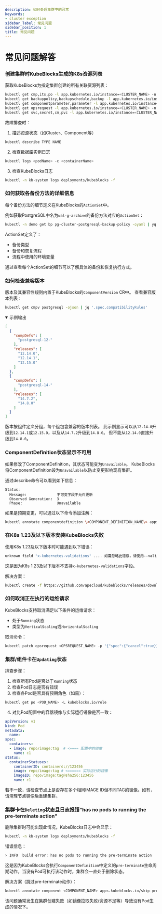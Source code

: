 ```yaml
---
description: 如何处理集群中的异常
keywords:
- cluster exception
sidebar_label: 常见问题
sidebar_position: 1
title: 常见问题
---
```


# 常见问题解答

### 创建集群时KubeBlocks生成的K8s资源列表

获取KubeBlocks为指定集群创建的所有关联资源列表：

```bash
kubectl get cmp,its,po -l app.kubernetes.io/instance=<CLUSTER_NAME> -n demo # 集群和工作负载
kubectl get backuppolicy,backupschedule,backup -l app.kubernetes.io/instance=<CLUSTER_NAME> -n demo # 数据保护资源
kubectl get componentparameter,parameter -l app.kubernetes.io/instance=<CLUSTER_NAME> -n demo # 配置资源
kubectl get opsrequest -l app.kubernetes.io/instance=<CLUSTER_NAME> -n demo # 运维请求资源
kubectl get svc,secret,cm,pvc -l app.kubernetes.io/instance=<CLUSTER_NAME> -n demo # K8s原生资源
```

故障排查时：

1. 描述资源状态（如Cluster、Component等）
```bash
kubectl describe TYPE NAME
```

2. 检查数据库实例日志
```bash
kubectl logs <podName> -c <containerName>
```

3. 检查KubeBlocks日志
```bash
kubectl -n kb-system logs deployments/kubeblocks -f
```

### 如何获取各备份方法的详细信息

每个备份方法的细节定义在KubeBlocks的`ActionSet`中。

例如获取PostgreSQL中名为`wal-g-archive`的备份方法对应的`ActionSet`：

```bash
kubectl -n demo get bp pg-cluster-postgresql-backup-policy -oyaml | yq '.spec.backupMethods[] | select(.name=="wal-g-archive") | .actionSetName'
```

ActionSet定义了：
- 备份类型
- 备份和恢复流程
- 流程中使用的环境变量

通过查看每个ActionSet的细节可以了解具体的备份和恢复执行方式。

### 如何检查兼容版本

版本及其兼容性规则内置于KubeBlocks的`ComponentVersion` CR中。
查看兼容版本列表：

```bash
kubectl get cmpv postgresql -ojson | jq '.spec.compatibilityRules'
```

<details open>

<summary>示例输出</summary>

```json
[
  {
    "compDefs": [
      "postgresql-12-"
    ],
    "releases": [
      "12.14.0",
      "12.14.1",
      "12.15.0"
    ]
  },
  {
    "compDefs": [
      "postgresql-14-"
    ],
    "releases": [
      "14.7.2",
      "14.8.0"
    ]
  }
]
```

</details>

版本按组件定义分组，每个组包含兼容的版本列表。
此示例显示可以从`12.14.0`升级到`12.14.1`或`12.15.0`，以及从`14.7.2`升级到`14.8.0`。
但不能从`12.14.0`直接升级到`14.8.0`。

### ComponentDefinition状态显示不可用

如果修改了ComponentDefinition，其状态可能变为`Unavailable`。
KubeBlocks将ComponentDefinition设为`Unavailable`以防止变更影响现有集群。

通过describe命令可以看到如下信息：

```text
Status:
  Message:              不可变字段不允许更新
  Observed Generation:  3
  Phase:                Unavailable
```

如果是预期变更，可以通过以下命令添加注解：

```bash
kubectl annotate componentdefinition \<COMPONENT_DEFINITION_NAME\> apps.kubeblocks.io/skip-immutable-check\=true
```

### 在K8s 1.23及以下版本安装KubeBlocks失败

使用K8s 1.23及以下版本时可能遇到以下错误：

```bash
unknown field "x-kubernetes-validations" .... 如需忽略此错误，请使用--validate\=false关闭验证
```

这是因为K8s 1.23及以下版本不支持`x-kubernetes-validations`字段。

解决方案：

```bash
kubectl create -f https://github.com/apecloud/kubeblocks/releases/download/v1.0.0/kubeblocks_crds.yaml --validate\=false
```

### 如何取消正在执行的运维请求

KubeBlocks支持取消满足以下条件的运维请求：
- 处于`Running`状态
- 类型为`VerticalScaling`或`HorizontalScaling`

取消命令：

```bash
kubectl patch opsrequest <OPSREQUEST_NAME> -p '{"spec":{"cancel":true}}' --type=merge
```

### 集群/组件卡在`Updating`状态

排查步骤：
1. 检查所有Pod是否处于`Running`状态
2. 检查Pod日志是否有错误
3. 检查各Pod是否具有预期角色（如需）：
```bash
kubectl get po <POD_NAME> -L kubeblocks.io/role
```
4. 对比Pod配置中的容器镜像与实际运行镜像是否一致：
```yaml
apiVersion: v1
kind: Pod
metadata:
  name:
spec:
  containers:
  - image: repo/image:tag  # <==== 配置中的镜像
    name: c1
status:
  containerStatuses:
    containerID: containerd://123456
    image: repo/image:tag # <====== 实际运行的镜像
    imageID: repo/image:tag@sha256:123456
    name: c1
```
若不一致，请检查节点上是否存在多个相同IMAGE ID但不同TAG的镜像。如有，请清理节点镜像后重建集群。

### 集群卡在`Deleting`状态且日志报错"has no pods to running the pre-terminate action"

删除集群时可能出现此情况，KubeBlocks日志中会显示：

```bash
kubectl -n kb-system logs deployments/kubeblocks -f
```
错误信息：
```bash
> INFO	build error: has no pods to running the pre-terminate action
```

这是因为KubeBlocks会执行`ComponentDefinition`中定义的`pre-terminate`生命周期动作。当没有Pod可执行该动作时，集群会一直处于删除状态。

解决方案（跳过pre-terminate动作）：
```bash
kubectl annotate component <COMPONENT_NAME> apps.kubeblocks.io/skip-pre-terminate-action=true
```
该问题通常发生在集群创建失败（如镜像拉取失败/资源不足等）导致没有Pod生成的情况下。